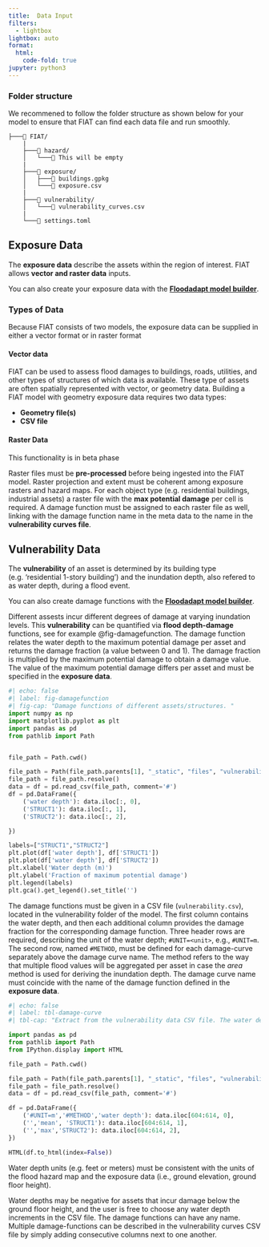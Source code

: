 ```yaml
---
title:	Data Input
filters:
  - lightbox
lightbox: auto
format:
  html:
    code-fold: true
jupyter: python3
---
```



### Folder structure
We recommened to follow the folder structure as shown below for your model to ensure that FIAT can find each data file and run smoothly. 
```
├───📁 FIAT/
    |
    ├───📁 hazard/
    │   └───📄 This will be empty
    |
    ├───📁 exposure/
    │   ├───📄 buildings.gpkg
    │   └───📄 exposure.csv
    |
    ├───📁 vulnerability/
    │   └───📄 vulnerability_curves.csv
    |
    └───📄 settings.toml

```

## Exposure Data 

The **exposure data** describe the assets within the region of interest. FIAT allows **vector and raster data** inputs. 

::: {.callout-tip}
You can also create your exposure data with the [**Floodadapt  model builder**](hydromt_fiat_gui).
:::

### Types of Data
Because FIAT consists of two models, the exposure data can be supplied in either a vector format or in raster format

#### Vector data
FIAT can be used to assess flood damages to buildings, roads, utilities, and other types of structures of which data is available. These type of assets are often spatially represented with vector, or geometry data. Building a FIAT model with geometry exposure data requires two data types:

- **Geometry file(s)**
- **CSV file**

#### Raster Data

::: {.callout-important}
 This functionality is in beta phase
:::

Raster files must be **pre-processed** before being ingested into the FIAT model. Raster projection and extent must be coherent among exposure rasters and hazard maps. For each object type (e.g. residential buildings, industrial assets) a raster file with the **max potential damage** per cell is required. A damage function must be assigned to each raster file as well, linking with the damage function name in the meta data to the name in the **vulnerability curves file**.

## Vulnerability Data
The **vulnerability** of an asset is determined by its building type (e.g. 'residential 1-story building') and the inundation depth, also refered to as water depth, during a flood event. 

::: {.callout-tip}
You can also create damage functions with the [**Floodadapt  model builder**](hydromt_fiat_gui).
:::

Different assests incur different degrees of damage at varying inundation levels. This **vulnerability** can be quantified via **flood depth-damage** functions, see for example @fig-damagefunction. The damage function relates the water depth to the maximum potential damage per asset and returns the damage fraction (a value between 0 and 1). The damage fraction is multiplied by the maximum potential damage to obtain a damage value. The value of the maximum potential damage differs per asset and must be specified in the **exposure data**.


```python
#| echo: false
#| label: fig-damagefunction
#| fig-cap: "Damage functions of different assets/structures. "
import numpy as np
import matplotlib.pyplot as plt
import pandas as pd
from pathlib import Path


file_path = Path.cwd()

file_path = Path(file_path.parents[1], "_static", "files", "vulnerability_curves.csv")
file_path = file_path.resolve()
data = df = pd.read_csv(file_path, comment='#')
df = pd.DataFrame({
    ('water depth'): data.iloc[:, 0],
    ('STRUCT1'): data.iloc[:, 1],
    ('STRUCT2'): data.iloc[:, 2],

})

labels=["STRUCT1","STRUCT2"]
plt.plot(df['water depth'], df['STRUCT1'])
plt.plot(df['water depth'], df['STRUCT2'])
plt.xlabel('Water depth (m)')
plt.ylabel('Fraction of maximum potential damage')
plt.legend(labels)
plt.gca().get_legend().set_title('')
```


The damage functions must be given in a CSV file (`vulnerability.csv`), located in the vulnerability folder of the model. The first column contains the water depth, and then each additional column provides the damage fraction for the corresponding damage function. Three header rows are required, describing the unit of the water depth; `#UNIT=<unit>`, e.g., `#UNIT=m`. The second row, named `#METHOD`, must be defined for each damage-curve separately above the damage curve name. The method refers to the way that multiple flood values will be aggregated per asset in case the *area* method is used for deriving the inundation depth. The damage curve name must coincide with the name of the damage function defined in the **exposure data**.

```python
#| echo: false
#| label: tbl-damage-curve
#| tbl-cap: "Extract from the vulnerability data CSV file. The water depth must be in the outer left column followed by the damage functions. The user has the freedom to add multiple damage curves. "

import pandas as pd
from pathlib import Path
from IPython.display import HTML

file_path = Path.cwd()

file_path = Path(file_path.parents[1], "_static", "files", "vulnerability_curves.csv")
file_path = file_path.resolve()
data = df = pd.read_csv(file_path, comment='#')

df = pd.DataFrame({
    ('#UNIT=m','#METHOD','water depth'): data.iloc[604:614, 0],
    ('','mean', 'STRUCT1'): data.iloc[604:614, 1],
    ('','max','STRUCT2'): data.iloc[604:614, 2],
})

HTML(df.to_html(index=False))
```

::: {.callout-important}
 Water depth units (e.g. feet or meters) must be consistent with the units of the flood hazard map and the exposure data (i.e., ground elevation, ground floor height).
:::

Water depths may be negative for assets that incur damage below the ground floor height, and the user is free to choose any water depth increments in the CSV file. The damage functions can have any name. Multiple damage-functions can be described in the vulnerability curves CSV file by simply adding consecutive columns next to one another.


